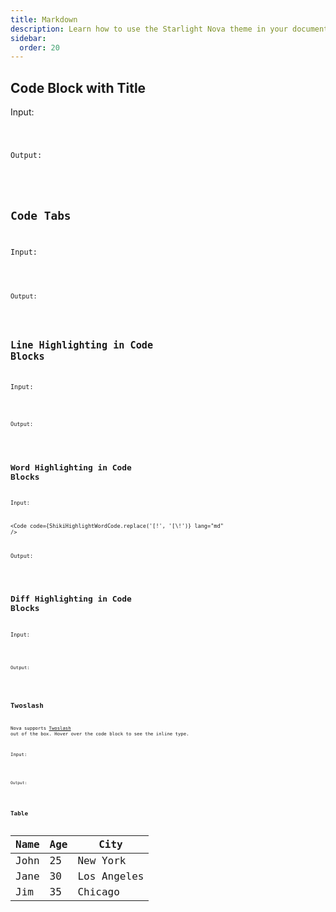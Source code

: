 ```yaml
---
title: Markdown
description: Learn how to use the Starlight Nova theme in your documentation.
sidebar:
  order: 20
---
```




## Code Block with Title

Input:

<Code code={CodeTitleCode} lang="md" />

Output:

<CodeTitle />

## Code Tabs

Input:

<Code code={CodeTabsMarkdownCode} lang="md" />

Output:

<CodeTabsMarkdown />

## Line Highlighting in Code Blocks

Input:

<Code code={ShikiHighlightLineCode} lang="md" />

Output:

<ShikiHighlightLine />

## Word Highlighting in Code Blocks

Input:

<Code code={ShikiHighlightWordCode.replace('[!', '[\\!')} lang="md" />

Output:

<ShikiHighlightWord />

## Diff Highlighting in Code Blocks

Input:

<Code code={ShikiDiffCode} lang="md" />

Output:

<ShikiDiff />

## Twoslash

Nova supports [Twoslash](https://twoslash.netlify.app/) out of the box. Hover over the code block to see the inline type.

Input:

<Code code={TwoslashCode} lang="md" />

Output:

<Twoslash />

## Table

| Name | Age | City        |
| ---- | --- | ----------- |
| John | 25  | New York    |
| Jane | 30  | Los Angeles |
| Jim  | 35  | Chicago     |
